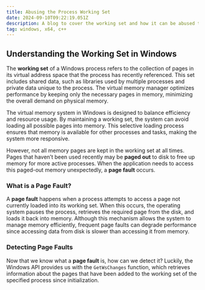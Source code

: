 ```yaml
---
title: Abusing the Process Working Set
date: 2024-09-10T09:22:19.051Z
description: A blog to cover the working set and how it can be abused to detect external access to select memory.
tag: windows, x64, c++
---
```


## Understanding the Working Set in Windows

The **working set** of a Windows process refers to the collection of pages in its virtual address space that the process has recently referenced. This set includes shared data, such as libraries used by multiple processes and private data unique to the process. The virtual memory manager optimizes performance by keeping only the necessary pages in memory, minimizing the overall demand on physical memory.

The virtual memory system in Windows is designed to balance efficiency and resource usage. By maintaining a working set, the system can avoid loading all possible pages into memory. This selective loading process ensures that memory is available for other processes and tasks, making the system more responsive.

However, not all memory pages are kept in the working set at all times. Pages that haven’t been used recently may be **paged out** to disk to free up memory for more active processes. When the application needs to access this paged-out memory unexpectedly, a **page fault** occurs.

### What is a Page Fault?

A **page fault** happens when a process attempts to access a page not currently loaded into its working set. When this occurs, the operating system pauses the process, retrieves the required page from the disk, and loads it back into memory. Although this mechanism allows the system to manage memory efficiently, frequent page faults can degrade performance since accessing data from disk is slower than accessing it from memory.

### Detecting Page Faults

Now that we know what a **page fault** is, how can we detect it? Luckily, the Windows API provides us with the `GetWsChanges` function, which retrieves information about the pages that have been added to the working set of the specified process since initialization.
